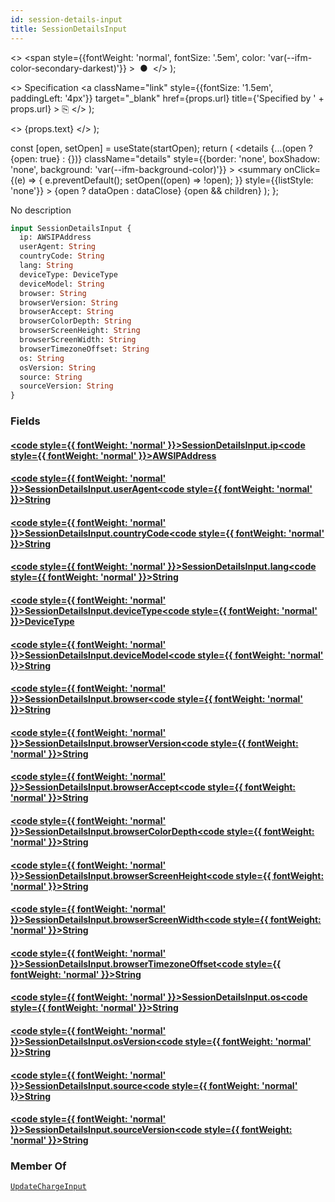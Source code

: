 ```yaml
---
id: session-details-input
title: SessionDetailsInput
---
```


  <>
    <span
      style={{fontWeight: 'normal', fontSize: '.5em', color: 'var(--ifm-color-secondary-darkest)'}}
    >
      &nbsp;●&nbsp;
    </span>
  </>
);

  <>
    Specification
    <a
      className="link"
      style={{fontSize: '1.5em', paddingLeft: '4px'}}
      target="_blank"
      href={props.url}
      title={'Specified by ' + props.url}
    >
      ⎘
    </a>
  </>
);

  <>
    <span className={props.class}>{props.text}</span>
  </>
);


  const [open, setOpen] = useState(startOpen);
  return (
    <details
      {...(open ? {open: true} : {})}
      className="details"
      style={{border: 'none', boxShadow: 'none', background: 'var(--ifm-background-color)'}}
    >
      <summary
        onClick={(e) => {
          e.preventDefault();
          setOpen((open) => !open);
        }}
        style={{listStyle: 'none'}}
      >
        {open ? dataOpen : dataClose}
      </summary>
      {open && children}
    </details>
  );
};

No description

```graphql
input SessionDetailsInput {
  ip: AWSIPAddress
  userAgent: String
  countryCode: String
  lang: String
  deviceType: DeviceType
  deviceModel: String
  browser: String
  browserVersion: String
  browserAccept: String
  browserColorDepth: String
  browserScreenHeight: String
  browserScreenWidth: String
  browserTimezoneOffset: String
  os: String
  osVersion: String
  source: String
  sourceVersion: String
}
```

### Fields

#### [<code style={{ fontWeight: 'normal' }}>SessionDetailsInput.<b>ip</b></code>](#)<Bullet />[<code style={{ fontWeight: 'normal' }}><b>AWSIPAddress</b></code>](/docs/apis/graphql/types/scalars/awsipaddress.mdx) <Badge class="badge badge--secondary " text="scalar"/>

#### [<code style={{ fontWeight: 'normal' }}>SessionDetailsInput.<b>userAgent</b></code>](#)<Bullet />[<code style={{ fontWeight: 'normal' }}><b>String</b></code>](/docs/apis/graphql/types/scalars/string.mdx) <Badge class="badge badge--secondary " text="scalar"/>

#### [<code style={{ fontWeight: 'normal' }}>SessionDetailsInput.<b>countryCode</b></code>](#)<Bullet />[<code style={{ fontWeight: 'normal' }}><b>String</b></code>](/docs/apis/graphql/types/scalars/string.mdx) <Badge class="badge badge--secondary " text="scalar"/>

#### [<code style={{ fontWeight: 'normal' }}>SessionDetailsInput.<b>lang</b></code>](#)<Bullet />[<code style={{ fontWeight: 'normal' }}><b>String</b></code>](/docs/apis/graphql/types/scalars/string.mdx) <Badge class="badge badge--secondary " text="scalar"/>

#### [<code style={{ fontWeight: 'normal' }}>SessionDetailsInput.<b>deviceType</b></code>](#)<Bullet />[<code style={{ fontWeight: 'normal' }}><b>DeviceType</b></code>](/docs/apis/graphql/types/enums/device-type.mdx) <Badge class="badge badge--secondary " text="enum"/>

#### [<code style={{ fontWeight: 'normal' }}>SessionDetailsInput.<b>deviceModel</b></code>](#)<Bullet />[<code style={{ fontWeight: 'normal' }}><b>String</b></code>](/docs/apis/graphql/types/scalars/string.mdx) <Badge class="badge badge--secondary " text="scalar"/>

#### [<code style={{ fontWeight: 'normal' }}>SessionDetailsInput.<b>browser</b></code>](#)<Bullet />[<code style={{ fontWeight: 'normal' }}><b>String</b></code>](/docs/apis/graphql/types/scalars/string.mdx) <Badge class="badge badge--secondary " text="scalar"/>

#### [<code style={{ fontWeight: 'normal' }}>SessionDetailsInput.<b>browserVersion</b></code>](#)<Bullet />[<code style={{ fontWeight: 'normal' }}><b>String</b></code>](/docs/apis/graphql/types/scalars/string.mdx) <Badge class="badge badge--secondary " text="scalar"/>

#### [<code style={{ fontWeight: 'normal' }}>SessionDetailsInput.<b>browserAccept</b></code>](#)<Bullet />[<code style={{ fontWeight: 'normal' }}><b>String</b></code>](/docs/apis/graphql/types/scalars/string.mdx) <Badge class="badge badge--secondary " text="scalar"/>

#### [<code style={{ fontWeight: 'normal' }}>SessionDetailsInput.<b>browserColorDepth</b></code>](#)<Bullet />[<code style={{ fontWeight: 'normal' }}><b>String</b></code>](/docs/apis/graphql/types/scalars/string.mdx) <Badge class="badge badge--secondary " text="scalar"/>

#### [<code style={{ fontWeight: 'normal' }}>SessionDetailsInput.<b>browserScreenHeight</b></code>](#)<Bullet />[<code style={{ fontWeight: 'normal' }}><b>String</b></code>](/docs/apis/graphql/types/scalars/string.mdx) <Badge class="badge badge--secondary " text="scalar"/>

#### [<code style={{ fontWeight: 'normal' }}>SessionDetailsInput.<b>browserScreenWidth</b></code>](#)<Bullet />[<code style={{ fontWeight: 'normal' }}><b>String</b></code>](/docs/apis/graphql/types/scalars/string.mdx) <Badge class="badge badge--secondary " text="scalar"/>

#### [<code style={{ fontWeight: 'normal' }}>SessionDetailsInput.<b>browserTimezoneOffset</b></code>](#)<Bullet />[<code style={{ fontWeight: 'normal' }}><b>String</b></code>](/docs/apis/graphql/types/scalars/string.mdx) <Badge class="badge badge--secondary " text="scalar"/>

#### [<code style={{ fontWeight: 'normal' }}>SessionDetailsInput.<b>os</b></code>](#)<Bullet />[<code style={{ fontWeight: 'normal' }}><b>String</b></code>](/docs/apis/graphql/types/scalars/string.mdx) <Badge class="badge badge--secondary " text="scalar"/>

#### [<code style={{ fontWeight: 'normal' }}>SessionDetailsInput.<b>osVersion</b></code>](#)<Bullet />[<code style={{ fontWeight: 'normal' }}><b>String</b></code>](/docs/apis/graphql/types/scalars/string.mdx) <Badge class="badge badge--secondary " text="scalar"/>

#### [<code style={{ fontWeight: 'normal' }}>SessionDetailsInput.<b>source</b></code>](#)<Bullet />[<code style={{ fontWeight: 'normal' }}><b>String</b></code>](/docs/apis/graphql/types/scalars/string.mdx) <Badge class="badge badge--secondary " text="scalar"/>

#### [<code style={{ fontWeight: 'normal' }}>SessionDetailsInput.<b>sourceVersion</b></code>](#)<Bullet />[<code style={{ fontWeight: 'normal' }}><b>String</b></code>](/docs/apis/graphql/types/scalars/string.mdx) <Badge class="badge badge--secondary " text="scalar"/>

### Member Of

[`UpdateChargeInput`](/docs/apis/graphql/types/inputs/update-charge-input.mdx) <Badge class="badge badge--secondary badge--relation" text="input"/>
